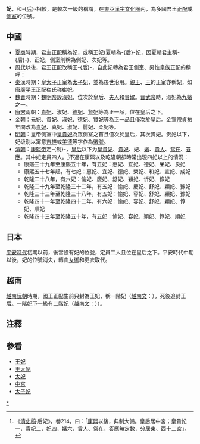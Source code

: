 {{Dablink|本文僅敘述作為君王側室的妃。關於君王正配的妃，請參看[[王妃|王妃]]。}}

'''妃'''，和-{[[后|后]]}-相較，是較次一級的稱謂，在[[東亞|東亞]][[漢字文化圈|漢字文化圈]]內，為多國君王[[嫡妻|正配]]或[[側室|側室]]的位號。

== 中國 ==
*[[夏|夏]][[商朝|商]]時期，君主正配稱為妃，或稱王妃(夏朝為-{后}-妃，因夏朝君主稱-{后}-)、正妃，側室則稱為側妃、次妃等。
*[[周代|周代]]以後，君王正配改稱王-{后}-，自此妃轉為君王側室、男性[[皇族|皇族]]正配的稱呼：
*[[秦漢|秦漢]]時期：[[皇太子|皇太子]]正室為[[太子妃|太子妃]]，並為後世沿用。[[親王|親王]]、[[王|王]]的正室亦稱妃，如唐[[唐代宗|廣平王]]正配崔氏称[[崔妃_(唐代宗)|崔妃]]。
*[[魏晋|魏晋]]時期：[[魏明帝|魏明帝]]設[[淑妃|淑妃]]，位次於皇后、[[夫人_(位号)|夫人]]和[[贵嫔|贵嫔]]。[[晋武帝|晋武帝]]時，淑妃為[[九嬪|九嬪]]之一。
*[[唐|唐]][[宋朝|宋]]兩朝：[[貴妃|貴妃]]、淑妃、[[德妃|德妃]]、[[賢妃|賢妃]]等為正一品，位在皇后之下。
*[[金朝|金朝]]：元妃、貴妃、淑妃、德妃、賢妃等為正一品且僅次於皇后。[[完顏珣|金宣宗]][[貞祐|貞祐]]年間改為[[貴妃|貴妃]]、真妃、淑妃、麗妃、柔妃等。
*[[明朝|明朝]]：皇帝側室中[[皇貴妃|皇貴妃]]為眾側室之首且僅次於皇后，其次贵妃。贵妃以下，妃级别以寓意[[吉祥|吉祥]]或[[美德|美德]]等字作為[[徽號|徽號]]。
*[[清朝|清朝]]：[[康熙帝|康熙帝]]定-{制}-，[[皇后|皇后]]以下为[[皇貴妃|皇貴妃]]、[[貴妃|貴妃]]、妃、[[嬪|嬪]]、[[貴人|貴人]]、[[常在|常在]]、[[答應|答應]]。其中妃定員四人。<ref>《[[清史稿|清史稿]]‧后妃》，卷214，曰：「[[康熙帝|康熙]]以後，典制大備。皇后居中宮；皇貴妃一，貴妃二，妃四，嬪六，貴人、常在、答應無定數，分居東、西十二宮」。</ref>不過在康熙以及乾隆朝卻時常出現四妃以上的情況：
**康熙三十九年至康熙五十年，有五妃：惠妃、宜妃、德妃、榮妃、良妃
**康熙五十七年起，有七妃：惠妃、宜妃、德妃、榮妃、和妃、宣妃、成妃
**乾隆二十八年，有六妃：愉妃、慶妃、舒妃、穎妃、忻妃、豫妃
**乾隆二十九年至乾隆三十二年，有五妃：愉妃、慶妃、舒妃、穎妃、豫妃
**乾隆三十三年至乾隆三十八年，有五妃：愉妃、容妃、舒妃、穎妃、豫妃
**乾隆四十一年至乾隆四十二年，有六妃：愉妃、容妃、舒妃、穎妃、惇妃、順妃
**乾隆四十三年至乾隆五十年，有五妃：愉妃、容妃、穎妃、惇妃、順妃

== 日本 ==
[[平安時代|平安時代]]初期以前，後宮設有妃的位號，定員二人且位在皇后之下。平安時代中期以後，妃的位號消失，轉由[[女御|女御]]和更衣取代。

==越南==
[[越南|越南]][[阮朝|阮朝]]時期，國王正配生前只封為王妃，稱一階妃（[[越南文|越南文]]：{{lang|vi|Nhat-Giai Phi}}），死後追封王后。一階妃下一級有二階妃（[[越南文|越南文]]：{{lang|vi|Nhi-Giai Phi}}））。

==注釋==
<references/>

== 參看 ==
* [[王妃|王妃]]
* [[王大妃|王大妃]]
* [[太妃|太妃]]
* [[中宮|中宮]]
* [[太子妃|太子妃]]

[[category:妃|*]]